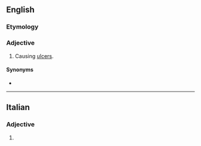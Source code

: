 ==English==

===Etymology===
{{suffix|en|ulcerate|ive}}

===Adjective===
{{en-adj}}

# Causing [[ulcer]]s.

====Synonyms====
* {{l|en|ulceratory}}

----

==Italian==

===Adjective===
{{head|it|adjective form}}

# {{feminine plural of|ulcerativo|lang=it}}